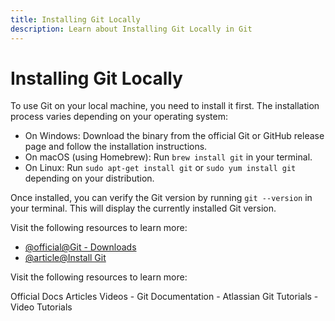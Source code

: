 ```yaml
---
title: Installing Git Locally
description: Learn about Installing Git Locally in Git
---
```


# Installing Git Locally

To use Git on your local machine, you need to install it first. The installation process varies depending on your operating system:

- On Windows: Download the binary from the official Git or GitHub release page and follow the installation instructions.
- On macOS (using Homebrew): Run `brew install git` in your terminal.
- On Linux: Run `sudo apt-get install git` or `sudo yum install git` depending on your distribution.

Once installed, you can verify the Git version by running `git --version` in your terminal. This will display the currently installed Git version.

Visit the following resources to learn more:

- [@official@Git - Downloads](https://git-scm.com/downloads)
- [@article@Install Git](https://github.com/git-guides/install-git)

Visit the following resources to learn more:

<Tabs defaultValue="official">
<TabsList>
<TabsTrigger value="official">Official Docs</TabsTrigger>
<TabsTrigger value="article">Articles</TabsTrigger>
<TabsTrigger value="video">Videos</TabsTrigger>
</TabsList>

<TabsContent value="official">
- <Link href="https://git-scm.com/docs">Git Documentation</Link>
</TabsContent>
<TabsContent value="article">
- <Link href="https://www.atlassian.com/git/tutorials">Atlassian Git Tutorials</Link>
</TabsContent>
<TabsContent value="video">
- <Link href="https://www.youtube.com/results?search_query=git+installing-git-locally+tutorial">Video Tutorials</Link>
</TabsContent>
</Tabs>

<Outlet path="5-github/basics/installing-git-locally" />
